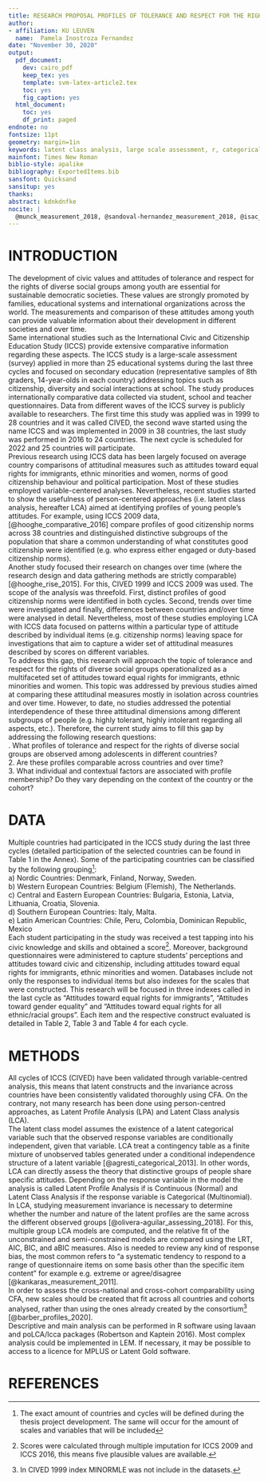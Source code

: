 ```yaml
---
title: RESEARCH PROPOSAL PROFILES OF TOLERANCE AND RESPECT FOR THE RIGHTS OF DIVERSE
author:
- affiliation: KU LEUVEN
  name:  Pamela Inostroza Fernandez
date: "November 30, 2020"
output:
  pdf_document:
    dev: cairo_pdf
    keep_tex: yes
    template: svm-latex-article2.tex
    toc: yes
    fig_caption: yes
  html_document:
    toc: yes
    df_print: paged
endnote: no
fontsize: 11pt
geometry: margin=1in
keywords: latent class analysis, large scale assessment, r, categorical analysis, latent profile analysis
mainfont: Times New Roman
biblio-style: apalike
bibliography: ExportedItems.bib
sansfont: Quicksand
sansitup: yes
thanks: 
abstract: kdnkdnfke
nocite: |
  @munck_measurement_2018, @sandoval-hernandez_measurement_2018, @isac_indicators_2019
---
```


# INTRODUCTION  

The development of civic values and attitudes of tolerance and respect for the rights of diverse social groups among youth are essential for sustainable democratic societies. These values are strongly promoted by families, educational systems and international organizations across the world. The measurements and comparison of these attitudes among youth can provide valuable information about their development in different societies and over time.  
\newline  
Same international studies such as the International Civic and Citizenship Education Study (ICCS) provide extensive comparative information regarding these aspects. The ICCS study is a large-scale assessment (survey) applied in more than 25 educational systems during the last three cycles and focused on secondary education (representative samples of 8th graders, 14-year-olds in each country) addressing topics such as citizenship, diversity and social interactions at school. The study produces internationally comparative data collected via student, school and teacher questionnaires. Data from different waves of the ICCS survey is publicly available to researchers. The first time this study was applied was in 1999 to 28 countries and it was called CIVED, the second wave started using the name ICCS and was implemented in 2009 in 38 countries, the last study was performed in 2016 to 24 countries. The next cycle is scheduled for 2022 and 25 countries will participate.  
\newline 
Previous research using ICCS data has been largely focused on average country comparisons of attitudinal measures such as attitudes toward equal rights for immigrants, ethnic minorities and women, norms of good citizenship behaviour and political participation. Most of these studies employed variable-centered analyses. Nevertheless, recent studies started to show the usefulness of person-centered approaches (i.e. latent class analysis, hereafter LCA) aimed at identifying profiles of young people’s attitudes. For example, using ICCS 2009 data, [@hooghe_comparative_2016] compare profiles of good citizenship norms across 38 countries and distinguished distinctive subgroups of the population that share a common understanding of what constitutes good citizenship were identified (e.g. who express either engaged or duty-based citizenship norms).  
\newline 
Another study focused their research on changes over time (where the research design and data gathering methods are strictly comparable) [@hooghe_rise_2015]. For this, CIVED 1999 and ICCS 2009 was used. The scope of the analysis was threefold. First, distinct profiles of good citizenship norms were identified in both cycles. Second, trends over time were investigated and finally, differences between countries and/over time were analysed in detail. Nevertheless, most of these studies employing LCA with ICCS data focused on patterns within a particular type of attitude described by individual items (e.g. citizenship norms) leaving space for investigations that aim to capture a wider set of attitudinal measures described by scores on different variables.  
\newline 
To address this gap, this research will approach the topic of tolerance and respect for the rights of diverse social groups operationalized as a multifaceted set of attitudes toward equal rights for immigrants, ethnic minorities and women. This topic was addressed by previous studies aimed at comparing these attitudinal measures mostly in isolation across countries and over time. However, to date, no studies addressed the potential interdependence of these three attitudinal dimensions among different subgroups of people (e.g. highly tolerant, highly intolerant regarding all aspects, etc.). Therefore, the current study aims to fill this gap by addressing the following research questions:    
\newline
1. What profiles of tolerance and respect for the rights of diverse social groups are observed among adolescents in different countries?  
2. Are these profiles comparable across countries and over time?    
3. What individual and contextual factors are associated with profile membership? Do they vary depending on the context of the country or the cohort?   

# DATA  

Multiple countries had participated in the ICCS study during the last three cycles (detailed participation of the selected countries can be found in Table 1 in the Annex). Some of the participating countries can be classified by the following grouping^[The exact amount of countries and cycles will be defined during the thesis project development. The same will occur for the amount of scales and variables that will be included]:    
\newline 
a)	Nordic Countries: Denmark, Finland, Norway, Sweden.  
b)	Western European Countries: Belgium (Flemish), The Netherlands.  
c)	Central and Eastern European Countries: Bulgaria, Estonia, Latvia, Lithuania, Croatia, Slovenia.  
d)	Southern European Countries: Italy, Malta.  
e)	Latin American Countries: Chile, Peru, Colombia, Dominican Republic, Mexico  
\newline 
Each student participating in the study was received a test tapping into his civic knowledge and skills and obtained a score^[Scores were calculated through multiple imputation for ICCS 2009 and ICCS 2016, this means five plausible values are available.]. Moreover, background questionnaires were administered to capture students’ perceptions and attitudes toward civic and citizenship, including attitudes toward equal rights for immigrants, ethnic minorities and women. Databases include not only the responses to individual items but also indexes for the scales that were constructed. This research will be focused in three indexes called in the last cycle as “Attitudes toward equal rights for immigrants”, “Attitudes toward gender equality” and “Attitudes toward equal rights for all ethnic/racial groups”. Each item and the respective construct evaluated is detailed in Table 2, Table 3 and Table 4 for each cycle.

# METHODS  

All cycles of ICCS (CIVED) have been validated through variable-centred analysis, this means that latent constructs and the invariance across countries have been consistently validated thoroughly using CFA. On the contrary, not many research has been done using person-centred approaches, as Latent Profile Analysis (LPA) and Latent Class analysis (LCA).  
\newline 
The latent class model assumes the existence of a latent categorical variable such that the observed response variables are conditionally independent, given that variable. LCA treat a contingency table as a finite mixture of unobserved tables generated under a conditional independence structure of a latent variable [@agresti_categorical_2013]. In other words, LCA can directly assess the theory that distinctive groups of people share specific attitudes. Depending on the response variable in the model the analysis is called Latent Profile Analysis if is Continuous (Normal) and Latent Class Analysis if the response variable is Categorical (Multinomial).  
\newline 
In LCA, studying measurement invariance is necessary to determine whether the number and nature of the latent profiles are the same across the different observed groups [@olivera-aguilar_assessing_2018]. For this, multiple group LCA models are computed, and the relative fit of the unconstrained and semi-constrained models are compared using the LRT, AIC, BIC, and aBIC measures. Also is needed to review any kind of response bias, the most common refers to “a systematic tendency to respond to a range of questionnaire items on some basis other than the specific item content” for example e.g. extreme or agree/disagree [@kankaras_measurement_2011].  
\newline 
In order to assess the cross-national and cross-cohort comparability using CFA, new scales should be created that fit across all countries and cohorts analysed, rather than using the ones already created by the consortium^[In CIVED 1999 index MINORMLE was not include in the datasets.] [@barber_profiles_2020].  
\newline 
Descriptive and main analysis can be performed in R software using lavaan  and poLCA/lcca packages (Robertson and Kaptein 2016). Most complex analysis could be implemented in LEM. If necessary, it may be possible to access to a licence for MPLUS or Latent Gold software.

\newpage  
# REFERENCES  

